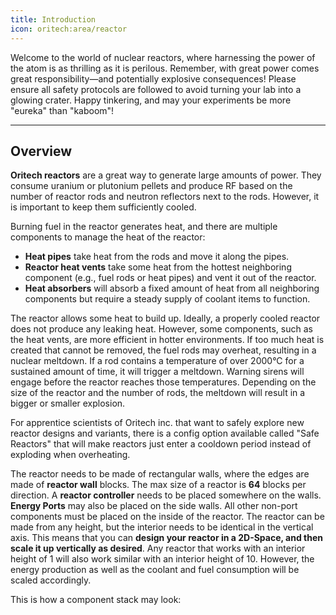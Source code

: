 ```yaml
---
title: Introduction
icon: oritech:area/reactor
---
```


<Callout variant="warning">
    Welcome to the world of nuclear reactors, where harnessing the power of the atom is as thrilling as it is perilous.
    Remember, with great power comes great responsibility—and potentially explosive consequences! Please ensure all safety protocols
     are followed to avoid turning your lab into a glowing crater. Happy tinkering, and may your experiments be
     more "eureka" than "kaboom"!
</Callout>

---

<center>
<ModAsset location="oritech:area/reactor" width={1000} />
</center>

## Overview

**Oritech reactors** are a great way to generate large amounts of power.
They consume uranium or plutonium pellets and produce RF based on the number of reactor rods and neutron reflectors next to the rods.
However, it is important to keep them sufficiently cooled.

Burning fuel in the reactor generates heat, and there are multiple components to manage the heat of the reactor:
- **Heat pipes** take heat from the rods and move it along the pipes.
- **Reactor heat vents** take some heat from the hottest neighboring component (e.g., fuel rods or heat pipes) and vent it out of the reactor.
- **Heat absorbers** will absorb a fixed amount of heat from all neighboring components but require a steady supply of coolant items to function.

The reactor allows some heat to build up. Ideally, a properly cooled reactor does not produce any leaking heat. However, some components,
such as the heat vents, are more efficient in hotter environments. If too much heat is created that cannot be removed, the fuel rods may overheat,
resulting in a nuclear meltdown. If a rod contains a temperature of over 2000°C for a sustained amount of time, it will trigger a meltdown.
Warning sirens will engage before the reactor reaches those temperatures. Depending on the size of the reactor and the number of rods,
the meltdown will result in a bigger or smaller explosion.


<Callout variant="info">
    For apprentice scientists of Oritech inc. that want to safely explore new reactor designs and variants, there is a config option available
    called "Safe Reactors" that will make reactors just enter a cooldown period instead of exploding when overheating.
</Callout>

<center>
<ModAsset location="oritech:area/reactor_interior_sample" width={500} />
</center>

The reactor needs to be made of rectangular walls, where the edges are made of **reactor wall** blocks. The max size of a reactor is **64** blocks per direction.
A **reactor controller** needs to be placed somewhere on the walls. **Energy Ports** may also be placed on the side walls.
All other non-port components must be placed on the inside of the reactor. The reactor can be made from any height, but the interior needs to be identical
in the vertical axis. This means that you can **design your reactor in a 2D-Space, and then scale it up vertically as desired**. Any reactor that works with
an interior height of 1 will also work similar with an interior height of 10. However, the energy production as well as the coolant and fuel consumption
will be scaled accordingly.

This is how a component stack may look:

<center>
<ModAsset location="oritech:area/port_show" width={500} />
</center>